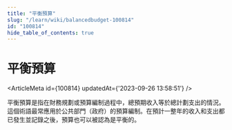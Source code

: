 ```yaml
---
title: "平衡預算"
slug: "/learn/wiki/balancedbudget-100814"
id: "100814"
hide_table_of_contents: true
---
```



# 平衡預算

<ArticleMeta id={100814} updatedAt={'2023-09-26 13:58:51'} />
<div className='border-solid border-b border-t-0 my-4 border-[var(--ifm-color-gray-300)]' />

平衡預算是指在財務規劃或預算編制過程中，總預期收入等於總計劃支出的情況。這個術語最常應用於公共部門（政府）的預算編制。在預計一整年的收入和支出都已發生並記錄之後，預算也可以被認為是平衡的。
